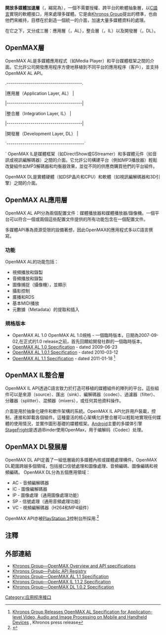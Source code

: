 '''開放多媒體加速層'''（{{lang-en|Open Media Acceleration}}，縮寫為{{lang|en|OpenMAX}}），一個不需要授權、跨平台的軟體抽象層，以[[C語言|C語言]]實現的軟體接口，用來處理多媒體。它是由[[Khronos_Group|Khronos Group]]提出的標準，也由他們來維持，目標在於創造一個統一的介面，加速大量多媒體資料的處理。

在它之下，又分成三層：應用層（{{lang|en|Application Layer}}，AL），整合層（{{lang|en|Integration Layer}}，IL）以及開發層（{{lang|en|Development Layer}}，DL）。

==OpenMAX層==
OpenMAX AL是多媒體應用程式（如Media Player）和平台媒體框架之間的介面。它允許公司開發應用程序方便地移植到不同平台的應用程序（客戶），並支持OpenMAX AL API。

.--------------------------------------.

|應用層（Application Layer, AL）    |

|--------------------------------------|

|整合層（Integration Layer, IL）      |

|--------------------------------------|

|開發層（Development Layer, DL） |

`---------------------------------------`

`
OpenMAX IL是媒體框架（如DirectShow或GStreamer）和多媒體元件（如音訊或視訊編解碼器）之間的介面。它允許公司構建平台（例如MP3播放器）輕鬆改變組件如MP3解碼器和均衡器效果，並從不同的供應商購買他們的平台組件。

OpenMAX DL是實體硬體（如DSP晶片和CPU）和軟體（如視訊編解碼器和3D引擎）之間的介面。

==OpenMAX AL應用層==
OpenMAX AL API分為兩個配置文件：媒體播放器和媒體播放器/錄像機。一個平台可以符合一個或兩個這些配置文件提供的所有功能包含在一個配置文件。

多媒體API專為資源受限的設備著想，因此OpenMAX的應用程式多以C語言撰寫。

===功能===
OpenMAX AL的功能包括：
*視頻播放和錄製
*音頻播放和錄製
*圖像捕捉（攝像機），並顯示
*攝影控制
*廣播和RDS
*基本MIDI播放
*元數據（Metadata）的提取和插入

=== 規格版本 ===
* OpenMAX AL 1.0 OpenMAX AL 1.0規格 - 一個臨時版本，日期為2007-09-02,在正式的1.0 release之前，首先回饋給開發社群的一個臨時版本。
* [http://www.khronos.org/registry/omxal/specs/OpenMAX_AL_1_0_Specification.pdf OpenMAX AL 1.0 Specification]{{Wayback|url=http://www.khronos.org/registry/omxal/specs/OpenMAX_AL_1_0_Specification.pdf |date=20110615153027 }} - dated 2009-06-23
* [http://www.khronos.org/registry/omxal/specs/OpenMAX_AL_1_0_1_Specification.pdf OpenMAX AL 1.0.1 Specification]{{Wayback|url=http://www.khronos.org/registry/omxal/specs/OpenMAX_AL_1_0_1_Specification.pdf |date=20110615153057 }} - dated 2010-03-12
* [http://www.khronos.org/openmax/al/ OpenMAX AL 1.1 Specification]{{Wayback|url=http://www.khronos.org/openmax/al/ |date=20110725225931 }} - dated 2011-01-18 <ref>[http://www.khronos.org/news/press/releases/khronos-openmax-al-specification-application-level-video-audio-processing/ Khronos Group Releases OpenMAX AL Specification for Application-level Video, Audio and Image Processing on Mobile and Handheld Devices] {{Wayback|url=http://www.khronos.org/news/press/releases/khronos-openmax-al-specification-application-level-video-audio-processing/ |date=20110317195852 }}, Khronos press release</ref>

==OpenMAX IL整合層==
OpenMAX IL API透過C語言致力於打造可移植的媒體組件的陣列的平台。這些組件可以是來源（source）、匯出（sink）、編解碼器（codec）、過濾器（filter）、分離器（splitter）、混頻器（mixers），或任何其他資料操作。

介面是用於抽象化硬件和軟件架構的系統。OpenMAX IL API允許用戶裝載，控制，連接和卸載各個組件。這種靈活的核心架構允許整合層可以輕鬆地實現任何媒體的使用情況，並實作圖形基礎的媒體框架。[[Android|Android]]主要的多媒体引擎[[StageFright|StageFright]]是透過IBinder使用OpenMax，用于编解码（Codec）处理。

==OpenMAX DL發展層==
OpenMAX DL API定義了一組低層級的多媒體內核或媒體處理構件。OpenMAX DL範圍跨越多個領域，包括接口信號處理和圖像處理、音頻編碼、圖像編碼和視頻編碼。
OpenMAX DL分為五個應用領域：
* AC - 音頻編解碼器
* IC - 圖像編解碼器
* IP - 圖像處理（通用圖像處理功能）
* SP - 信號處理（通用音頻處理功能）
* VC - 視頻編解碼器（H264和MP4組件）

OpenMAX API亦被[[PlayStation_3|PlayStation 3]]控制台所採用.<ref>{{Cite web |url=http://www.spiritus-temporis.com/openmax/resources.html |title=OpenMax resources describes PS3 support |accessdate=2011-07-06 |archive-date=2012-09-11 |archive-url=https://archive.is/20120911105026/http://www.spiritus-temporis.com/openmax/resources.html |dead-url=no }}</ref>

== 注釋 ==
{{reflist}}

==外部連結==
*[http://www.khronos.org/openmax/ Khronos Group—OpenMAX Overview and API specifications]{{Wayback|url=http://www.khronos.org/openmax/ |date=20110505181135 }}
*[http://www.khronos.org/openmax/ Khronos Group—Public API Registry]{{Wayback|url=http://www.khronos.org/openmax/ |date=20110505181135 }}
*[http://www.khronos.org/registry/omxal/specs/OpenMAX_AL_1_1_Specification.pdf Khronos Group—OpenMAX AL 1.1 Specification]{{Wayback|url=http://www.khronos.org/registry/omxal/specs/OpenMAX_AL_1_1_Specification.pdf |date=20110428103326 }}
*[http://www.khronos.org/registry/omxil/specs/OpenMAX_IL_1_1_2_Specification.pdf Khronos Group—OpenMAX IL 1.1.2 Specification]{{Wayback|url=http://www.khronos.org/registry/omxil/specs/OpenMAX_IL_1_1_2_Specification.pdf |date=20110615153127 }}
*[http://www.khronos.org/files/openmax_dl_spec_1_0_2.pdf Khronos Group—OpenMAX DL 1.0.2 Specification]{{Wayback|url=http://www.khronos.org/files/openmax_dl_spec_1_0_2.pdf |date=20110615174910 }}

{{Khronos Group standards}}

{{DEFAULTSORT:OpenMAX}}
[[Category:应用程序接口|Category:应用程序接口]]